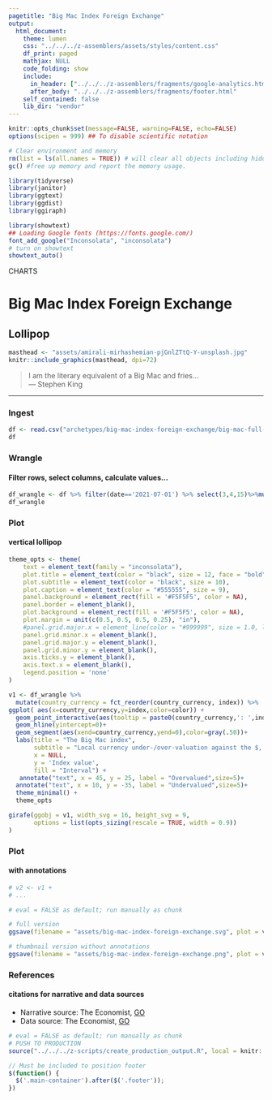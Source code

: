 ```yaml
---
pagetitle: "Big Mac Index Foreign Exchange"
output:
  html_document:
    theme: lumen
    css: "../../../z-assemblers/assets/styles/content.css"
    df_print: paged
    mathjax: NULL
    code_folding: show
    include:
      in_header: ["../../../z-assemblers/fragments/google-analytics.html", "../../../z-assemblers/fragments/header.html"]
      after_body: "../../../z-assemblers/fragments/footer.html"
    self_contained: false
    lib_dir: "vendor"
---
```


```r

knitr::opts_chunk$set(message=FALSE, warning=FALSE, echo=FALSE)
options(scipen = 999) ## To disable scientific notation

# Clear environment and memory
rm(list = ls(all.names = TRUE)) # will clear all objects including hidden objects.
gc() #free up memory and report the memory usage.

library(tidyverse)
library(janitor)
library(ggtext)
library(ggdist)
library(ggiraph)

library(showtext)
## Loading Google fonts (https://fonts.google.com/)
font_add_google("Inconsolata", "inconsolata")
# turn on showtext
showtext_auto()

```


<div class="activity">
CHARTS  
</div>

# Big Mac Index Foreign Exchange
## Lollipop


```r

masthead <- "assets/amirali-mirhashemian-pjGnlZTtQ-Y-unsplash.jpg"
knitr::include_graphics(masthead, dpi=72)

```

> I am the literary equivalent of a Big Mac and fries...\
--- Stephen King\


***

### Ingest

```r

df <- read.csv("archetypes/big-mac-index-foreign-exchange/big-mac-full-index.csv", header = TRUE, stringsAsFactors = FALSE, encoding = "UTF-8")
df

```


### Wrangle
#### Filter rows, select columns, calculate values...

```r

df_wrangle <- df %>% filter(date=='2021-07-01') %>% select(3,4,15)%>%mutate(index=USD_adjusted*100)%>% unite('country_currency',name, currency_code, sep = "_", remove = TRUE, na.rm = FALSE)%>%mutate(color=ifelse(index>0,'1','2'))
df_wrangle

```


### Plot
#### vertical lollipop

```r

theme_opts <- theme(
    text = element_text(family = "inconsolata"), 
    plot.title = element_text(color = "black", size = 12, face = "bold"),
    plot.subtitle = element_text(color = "black", size = 10),
    plot.caption = element_text(color = "#555555", size = 9),
    panel.background = element_rect(fill = '#F5F5F5', color = NA),
    panel.border = element_blank(),
    plot.background = element_rect(fill = '#F5F5F5', color = NA),
    plot.margin = unit(c(0.5, 0.5, 0.5, 0.25), "in"),
    #panel.grid.major.x = element_line(color = "#999999", size = 1.0, linetype = "dotted"),
    panel.grid.minor.x = element_blank(),
    panel.grid.major.y = element_blank(),
    panel.grid.minor.y = element_blank(),
    axis.ticks.y = element_blank(),
    axis.text.x = element_blank(),
    legend.position = 'none'
)

```

```r

v1 <- df_wrangle %>%
  mutate(country_currency = fct_reorder(country_currency, index)) %>%
ggplot( aes(x=country_currency,y=index,color=color)) +
  geom_point_interactive(aes(tooltip = paste0(country_currency,': ',index), data_id = country_currency),size=3)+
  geom_hline(yintercept=0)+
  geom_segment(aes(xend=country_currency,yend=0),color=gray(.50))+
  labs(title = "The Big Mac index",
       subtitle = "Local currency under-/over-valuation against the $, % July 2021",
       x = NULL,
       y = 'Index value',
       fill = "Interval") +
   annotate("text", x = 45, y = 25, label = "Overvalued",size=5)+
  annotate("text", x = 10, y = -35, label = "Undervalued",size=5)+
  theme_minimal() +
  theme_opts

girafe(ggobj = v1, width_svg = 16, height_svg = 9,
       options = list(opts_sizing(rescale = TRUE, width = 0.9))
)

```

### Plot
#### with annotations

```r

# v2 <- v1 +
# ...

```


```r

# eval = FALSE as default; run manually as chunk

# full version
ggsave(filename = "assets/big-mac-index-foreign-exchange.svg", plot = v1, width=1280/72, height=720/72)

# thumbnail version without annotations
ggsave(filename = "assets/big-mac-index-foreign-exchange.png", plot = v1, width=4, height=2.25)


```
 

### References
#### citations for narrative and data sources

* Narrative source: The Economist, [GO](https://www.economist.com/big-mac-index){target="_blank"}
* Data source: The Economist, [GO](https://github.com/TheEconomist/big-mac-data){target="_blank"}

```r

# eval = FALSE as default; run manually as chunk
# PUSH TO PRODUCTION
source("../../../z-scripts/create_production_output.R", local = knitr::knit_global())

```



```js

// Must be included to position footer
$(function() {
  $('.main-container').after($('.footer'));
})

```

